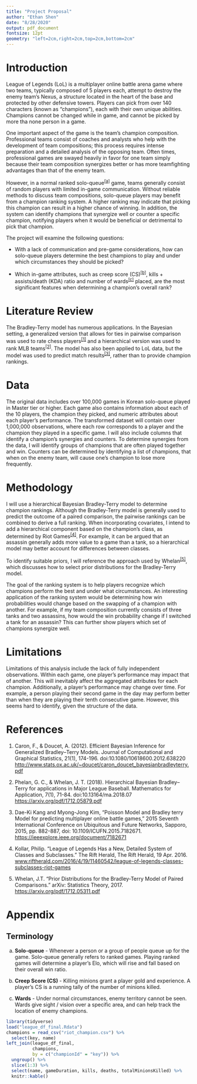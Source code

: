 ```yaml
---
title: "Project Proposal"
author: "Ethan Shen"
date: "8/28/2020"
output: pdf_document 
fontsize: 12pt
geometry: "left=2cm,right=2cm,top=2cm,bottom=2cm"
---
```


# Introduction

League of Legends (LoL) is a multiplayer online battle arena game where two teams, typically composed of 5 players each, attempt to destroy the enemy team’s Nexus, a structure located in the heart of the base and protected by other defensive towers. Players can pick from over 140 characters (known as “champions”), each with their own unique abilities. Champions cannot be changed while in game, and cannot be picked by more tha none person in a game. 

One important aspect of the game is the team’s champion composition. Professional teams consist of coaches and analysts who help with the development of team compositions; this process requires intense preparation and a detailed analysis of the opposing team. Often times, professional games are swayed heavily in favor for one team simply because their team composition synergizes better or has more teamfighting advantages than that of the enemy team.

However, in a normal ranked solo-queue^[[a]][Terminology]^ game, teams generally consist of random players with limited in-game communication. Without reliable methods to discuss team compositions, solo-queue players may benefit from a champion ranking system. A higher ranking may indicate that picking this champion can result in a higher chance of winning. In addition, the system can identify champions that synergize well or counter a specific champion, notifying players when it would be beneficial or detrimental to pick that champion.

The project will examine the following questions:

- With a lack of communication and pre-game considerations, how can solo-queue players determine the best champions to play and under which circumstances they should be picked?

- Which in-game attributes, such as creep score (CS)^[[b]][Terminology]^, kills + assists/death (KDA) ratio and number of wards^[[c]][Terminology]^ placed, are the most significant features when determining a champion's overall rank?

# Literature Review 

The Bradley-Terry model has numerous applications. In the Bayesian setting, a generalized version that allows for ties in pairwise comparison was used to rate chess players^[[1]][References]^ and a hierarchical version was used to rank MLB teams^[[2]][References]^. The model has also been applied to LoL data, but the model was used to predict match results^[[3]][References]^, rather than to provide champion rankings.

# Data

The original data includes over 100,000 games in Korean solo-queue played in Master tier or higher. Each game also contains information about each of the 10 players, the champion they picked, and numeric attributes about each player’s performance. The transformed dataset will contain over 1,000,000 observations, where each row corresponds to a player and the champion they played in a specific game. I will also include columns that identify a champion’s synergies and counters. To determine synergies from the data, I will identify groups of champions that are often played together and win. Counters can be determined by identifying a list of champions, that when on the enemy team, will cause one’s champion to lose more frequently.

# Methodology

I will use a hierarchical Bayesian Bradley-Terry model to determine champion rankings. Although the Bradley-Terry model is generally used to predict the outcome of a paired comparison, the pairwise rankings can be combined to derive a full ranking. When incorporating covariates, I intend to add a hierarchical component based on the champion’s class, as determined by Riot Games^[[4]][References]^. For example, it can be argued that an assassin generally adds more value to a game than a tank, so a hierarchical model may better account for differences between classes.

To identify suitable priors, I will reference the approach used by Whelan^[[5]][References]^, which discusses how to select prior distributions for the Bradley-Terry model.

The goal of the ranking system is to help players recognize which champions perform the best and under what circumstances. An interesting application of the ranking system would be determining how win probabilities would change based on the swapping of a champion with another. For example, if my team composition currently consists of three tanks and two assassins, how would the win probability change if I switched a tank for an assassin? This can further show players which set of champions synergize well.

# Limitations

Limitations of this analysis include the lack of fully independent observations. Within each game, one player’s performance may impact that of another. This will inevitably affect the aggregated attributes for each champion. Additionally, a player’s performance may change over time. For example, a person playing their second game in the day may perform better than when they are playing their tenth consecutive game. However, this seems hard to identify, given the structure of the data.

# References

1. Caron, F., & Doucet, A. (2012). Efficient Bayesian Inference for Generalized Bradley–Terry Models. Journal of Computational and Graphical Statistics, 21(1), 174-196. doi:10.1080/10618600.2012.638220 [http://www.stats.ox.ac.uk/~doucet/caron_doucet_bayesianbradleyterry.pdf](http://www.stats.ox.ac.uk/~doucet/caron_doucet_bayesianbradleyterry.pdf)

2. Phelan, G. C., & Whelan, J. T. (2018). Hierarchical Bayesian Bradley–Terry for applications in Major League Baseball. Mathematics for Application, 7(1), 71-84. doi:10.13164/ma.2018.07 [https://arxiv.org/pdf/1712.05879.pdf](https://arxiv.org/pdf/1712.05879.pdf)

3. Dae-Ki Kang and Myong-Jong Kim, "Poisson Model and Bradley terry Model for predicting multiplayer online battle games," 2015 Seventh International Conference on Ubiquitous and Future Networks, Sapporo, 2015, pp. 882-887, doi: 10.1109/ICUFN.2015.7182671. [https://ieeexplore.ieee.org/document/7182671](https://ieeexplore.ieee.org/document/7182671)

4. Kollar, Philip. “League of Legends Has a New, Detailed System of Classes and Subclasses.” The Rift Herald, The Rift Herald, 19 Apr. 2016. [www.riftherald.com/2016/4/19/11460542/league-of-legends-classes-subclasses-riot-games](www.riftherald.com/2016/4/19/11460542/league-of-legends-classes-subclasses-riot-games)

5. Whelan, J.T. "Prior Distributions for the Bradley-Terry Model of Paired Comparisons." arXiv: Statistics Theory, 2017. [https://arxiv.org/pdf/1712.05311.pdf](https://arxiv.org/pdf/1712.05311.pdf)

# Appendix

## Terminology

a)  **Solo-queue** - Whenever a person or a group of people queue up for the game. Solo-queue generally refers to ranked games. Playing ranked games will determine a player's Elo, which will rise and fall based on their overall win ratio.

b) **Creep Score (CS)** - Killing minions grant a player gold and experience. A player's CS is a running tally of the number of minions killed.

c) **Wards** - Under normal circumstances, enemy territory cannot be seen. Wards give sight / vision over a specific area, and can help track the location of enemy champions.


```r
library(tidyverse)
load("league_df_final.Rdata")
champions = read_csv("riot_champion.csv") %>%
  select(key, name)
left_join(league_df_final,
          champions,
          by = c("championId" = "key")) %>% 
  ungroup() %>% 
  slice(1:3) %>%
  select(name, gameDuration, kills, deaths, totalMinionsKilled) %>% 
  knitr::kable()
 
```